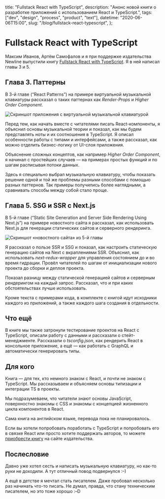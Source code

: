  title: "Fullstack React with TypeScript",
  description: "Анонс новой книги о разработке приложений с использованием React и TypeScript.",
  tags: ["dev", "design", "process", "product", "text"],
  datetime: "2020-06-06T15:00",
  slug: "/blog/fullstack-react-typescript",
};

# Fullstack React with TypeScript

Максим Иванов, Артём Самофалов и я при поддержке издательства Newline выпустили книгу [Fullstack React with TypeScript](https://www.newline.co/fullstack-react-with-typescript). Я в ней написал главы 3 и 5.

## Глава 3. Паттерны

В 3-й главе (“React Patterns”) на примере виртуальной музыкальной клавиатуры рассказал о таких паттернах как _Render-Props_ и _Higher Order Component_.

![Скриншот приложения с виртуальной музыкальной клавиатурой](/img/blog/frt-react-piano.png)

Перед тем, как начать вместе с читателями писать React-компоненты, я объяснил основы музыкальной теории и показал, как мы будем представлять ноты и их соотношения в TypeScript. Я описал особенности работы с типами и интерфейсами, а также рассказал, как можно отделить бизнес-логику от UI-слоя приложения.

Объяснение сложных концептов, как например _Higher Order Component_, я начинал с простейших случаев — на примерах простых функций и по шагам расписывая потоки данных.

Здесь я специально выбрал музыкальную клавиатуру, чтобы показать решение одной и той же проблемы разными способами с помощью разных паттернов. Так примеры получились более наглядными, а сравнивать способы между собой стало проще.

## Глава 5. SSG и SSR с Next.js

В 5-й главе (“Static Site Generation and Server Side Rendering Using Next.js”) на примере новостного сайта я рассказал, как использовать Next.js для генерации статических сайтов и серверного рендеринга.

![Скриншот «новостного сайта» из 5-й главы](/img/blog/frt-news-site.png)

Я рассказал о пользе SSR и SSG и показал, как настроить статическую генерацию сайтов на Next с вкраплениями SSR. Объяснил, как использовать _next-redux-wrapper_ для управления состоянием до и во время гидрации. Провёл читателей по шагам от инициализации нового проекта до сборки и деплоя проекта.

Показал разницу между статической генерацией сайтов и серверным рендерингом на каждый запрос. Рассказал, что и при каких обстоятельствах лучше использовать.

Кроме текста с примерами кода, в комплекте с книгой идут исходники каждого из приложений, а также каждого шага создания в отдельности.

## Что ещё

В книге мы также затронули тестирование проектов на React с TypeScript, описали работу с данными и рассказали о стейт-менеджменте. Рассказали о _tsconfig.json_, как рендерить React в консольное приложение, а ещё — как работать с GraphQL и автоматически генерировать типы.

## Для кого

Книга — для тех, кто немного знаком с React, и почти не знаком с TypeScript. Мы рассказываем и объясняем основы типизации и интеграции TS в проекты.

Мы подразумеваем, что читатели знают основы JavaScript, поверхностно знакомы с CSS и знакомы с концепцией жизненного цикла компонентов в React.

Сама книга на английском языке, перевода пока не планировалось.

Если вы хотели попробовать поработать с TypeScript и попробовать его в связке React или просто хотите поддержать авторов, то можете [приобрести книгу](https://www.newline.co/fullstack-react-with-typescript) на сайте издательства.

## Послесловие

Давно уже хотел сесть и написать музыкальную клавиатуру, но как-то руки не доходили. А тут отличный повод <nobr>подвернулся :–)</nobr>

А ещё в детстве я мечтал стать писателем. Даже пробовал несколько раз начинать что-то писать. Не думал, правда, что стану техническим писателем, но это тоже <nobr>хорошо :–D</nobr>
